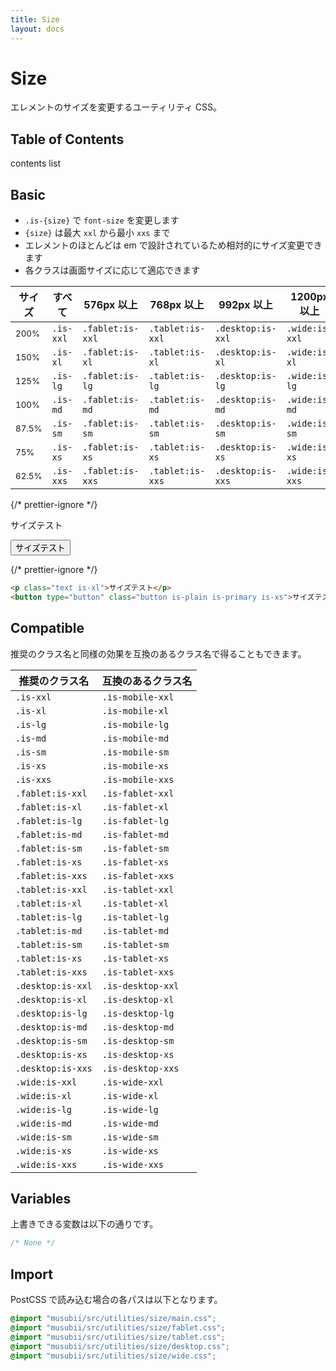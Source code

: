 ```yaml
---
title: Size
layout: docs
---
```


# Size

エレメントのサイズを変更するユーティリティ CSS。

## Table of Contents

contents list

## Basic

- `.is-{size}` で `font-size` を変更します
- `{size}` は最大 `xxl` から最小 `xxs` まで
- エレメントのほとんどは em で設計されているため相対的にサイズ変更できます
- 各クラスは画面サイズに応じて適応できます

| サイズ               | すべて    | 576px 以上       | 768px 以上       | 992px 以上        | 1200px 以上    |
| -------------------- | --------- | ---------------- | ---------------- | ----------------- | -------------- |
| <small>200%</small>  | `.is-xxl` | `.fablet:is-xxl` | `.tablet:is-xxl` | `.desktop:is-xxl` | `.wide:is-xxl` |
| <small>150%</small>  | `.is-xl`  | `.fablet:is-xl`  | `.tablet:is-xl`  | `.desktop:is-xl`  | `.wide:is-xl`  |
| <small>125%</small>  | `.is-lg`  | `.fablet:is-lg`  | `.tablet:is-lg`  | `.desktop:is-lg`  | `.wide:is-lg`  |
| <small>100%</small>  | `.is-md`  | `.fablet:is-md`  | `.tablet:is-md`  | `.desktop:is-md`  | `.wide:is-md`  |
| <small>87.5%</small> | `.is-sm`  | `.fablet:is-sm`  | `.tablet:is-sm`  | `.desktop:is-sm`  | `.wide:is-sm`  |
| <small>75%</small>   | `.is-xs`  | `.fablet:is-xs`  | `.tablet:is-xs`  | `.desktop:is-xs`  | `.wide:is-xs`  |
| <small>62.5%</small> | `.is-xxs` | `.fablet:is-xxs` | `.tablet:is-xxs` | `.desktop:is-xxs` | `.wide:is-xxs` |

{/* prettier-ignore */}
<div className="docs-preview">
  <div className="box is-space-md">
    <p className="text is-xl">サイズテスト</p>
    <button type="button" className="button is-plain is-primary is-xs">サイズテスト</button>
  </div>
</div>

{/* prettier-ignore */}
```html
<p class="text is-xl">サイズテスト</p>
<button type="button" class="button is-plain is-primary is-xs">サイズテスト</button>
```

## Compatible

推奨のクラス名と同様の効果を互換のあるクラス名で得ることもできます。

| 推奨のクラス名    | 互換のあるクラス名 |
| ----------------- | ------------------ |
| `.is-xxl`         | `.is-mobile-xxl`   |
| `.is-xl`          | `.is-mobile-xl`    |
| `.is-lg`          | `.is-mobile-lg`    |
| `.is-md`          | `.is-mobile-md`    |
| `.is-sm`          | `.is-mobile-sm`    |
| `.is-xs`          | `.is-mobile-xs`    |
| `.is-xxs`         | `.is-mobile-xxs`   |
| `.fablet:is-xxl`  | `.is-fablet-xxl`   |
| `.fablet:is-xl`   | `.is-fablet-xl`    |
| `.fablet:is-lg`   | `.is-fablet-lg`    |
| `.fablet:is-md`   | `.is-fablet-md`    |
| `.fablet:is-sm`   | `.is-fablet-sm`    |
| `.fablet:is-xs`   | `.is-fablet-xs`    |
| `.fablet:is-xxs`  | `.is-fablet-xxs`   |
| `.tablet:is-xxl`  | `.is-tablet-xxl`   |
| `.tablet:is-xl`   | `.is-tablet-xl`    |
| `.tablet:is-lg`   | `.is-tablet-lg`    |
| `.tablet:is-md`   | `.is-tablet-md`    |
| `.tablet:is-sm`   | `.is-tablet-sm`    |
| `.tablet:is-xs`   | `.is-tablet-xs`    |
| `.tablet:is-xxs`  | `.is-tablet-xxs`   |
| `.desktop:is-xxl` | `.is-desktop-xxl`  |
| `.desktop:is-xl`  | `.is-desktop-xl`   |
| `.desktop:is-lg`  | `.is-desktop-lg`   |
| `.desktop:is-md`  | `.is-desktop-md`   |
| `.desktop:is-sm`  | `.is-desktop-sm`   |
| `.desktop:is-xs`  | `.is-desktop-xs`   |
| `.desktop:is-xxs` | `.is-desktop-xxs`  |
| `.wide:is-xxl`    | `.is-wide-xxl`     |
| `.wide:is-xl`     | `.is-wide-xl`      |
| `.wide:is-lg`     | `.is-wide-lg`      |
| `.wide:is-md`     | `.is-wide-md`      |
| `.wide:is-sm`     | `.is-wide-sm`      |
| `.wide:is-xs`     | `.is-wide-xs`      |
| `.wide:is-xxs`    | `.is-wide-xxs`     |

## Variables

上書きできる変数は以下の通りです。

```css
/* None */
```

## Import

PostCSS で読み込む場合の各パスは以下となります。

```css
@import "musubii/src/utilities/size/main.css";
@import "musubii/src/utilities/size/fablet.css";
@import "musubii/src/utilities/size/tablet.css";
@import "musubii/src/utilities/size/desktop.css";
@import "musubii/src/utilities/size/wide.css";
```
